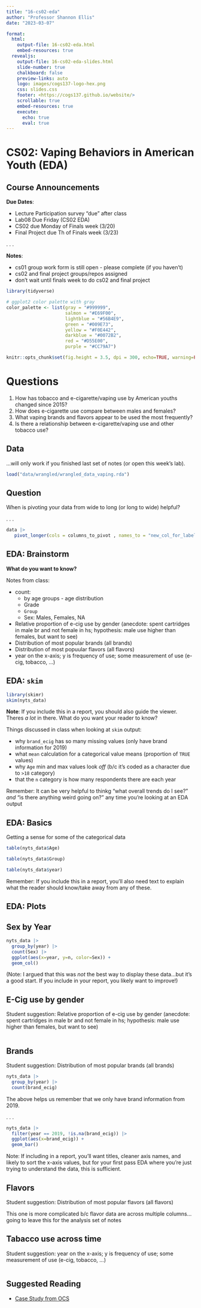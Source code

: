 ```yaml
---
title: "16-cs02-eda"
author: "Professor Shannon Ellis"
date: "2023-03-07"

format:
  html: 
    output-file: 16-cs02-eda.html
    embed-resources: true
  revealjs:
    output-file: 16-cs02-eda-slides.html
    slide-number: true
    chalkboard: false 
    preview-links: auto
    logo: images/cogs137-logo-hex.png
    css: slides.css
    footer: <https://cogs137.github.io/website/>
    scrollable: true
    embed-resources: true
    execute:
      echo: true
      eval: true
---
```


# CS02: Vaping Behaviors in American Youth (EDA) {background-color="#92A86A"}



## Course Announcements {.smaller}

**Due Dates**:

- Lecture Participation survey "due" after class
- Lab08 Due Friday (CS02 EDA)
- CS02 due Monday of Finals week (3/20)
- Final Project due Th of Finals week (3/23)

. . .

**Notes**:

- cs01 group work form is still open - please complete (if you haven't)
- cs02 and final project groups/repos assigned
- don't wait until finals week to do cs02 and final project



```r
library(tidyverse)

# ggplot2 color palette with gray
color_palette <- list(gray = "#999999", 
                      salmon = "#E69F00", 
                      lightblue = "#56B4E9", 
                      green = "#009E73", 
                      yellow = "#F0E442", 
                      darkblue = "#0072B2", 
                      red = "#D55E00", 
                      purple = "#CC79A7")

knitr::opts_chunk$set(fig.height = 3.5, dpi = 300, echo=TRUE, warning=FALSE, message=FALSE) 
```


# Questions {background-color="#92A86A"}

1. How has tobacco and e-cigarette/vaping use by American youths changed since 2015?
2. How does e-cigarette use compare between males and females?
3. What vaping brands and flavors appear to be used the most frequently?
4. Is there a relationship between e-cigarette/vaping use and other tobacco use?


## Data

...will only work if you finished last set of notes (or open this week's lab).

```r
load("data/wrangled/wrangled_data_vaping.rda")
```

## Question

When is pivoting your data from wide to long (or long to wide) helpful?

. . . 

```r
data |>
   pivot_longer(cols = columns_to_pivot , names_to = "new_col_for_labels" , values_to = "new_col_for_values")
```


## EDA: Brainstorm

**What do you want to know?**

Notes from class:

- count:
  - by age groups - age distribution
  - Grade
  - `Group`
  - Sex: Males, Females, NA
- Relative proportion of e-cig use by gender (anecdote: spent cartridges in male br and not female in hs; hypothesis: male use higher than females, but want to see)
- Distribution of most popular brands (all brands)
- Distribution of most popuular flavors (all flavors)
- year on the x-axis; y is frequency of use; some measurement of use (e-cig, tobacco, ...)

## EDA: `skim`

```r
library(skimr)
skim(nyts_data)
```

**Note**: If you include this in a report, you should also guide the viewer. Theres *a lot* in there. What do you want your reader to know?

Things discussed in class when looking at `skim` output:

- why `brand_ecig` has so many missing values (only have brand information for 2019)
- what `mean` calculation for a categorical value means (proportion of `TRUE` values)
- why `Age` min and max values look *off* (b/c it's coded as a character due to `>18` category)
- that the `n` category is how many respondents there are each year

Remember: It can be very helpful to thinkg "what overall trends do I see?" *and* "is there anything weird going on?" any time you're looking at an EDA output

## EDA: Basics

Getting a sense for some of the categorical data

```r
table(nyts_data$Age)
```

```r
table(nyts_data$Group)
```

```r
table(nyts_data$year)
```

Remember: If you include this in a report, you'll also need text to explain what the reader should know/take away from any of these.

## EDA: Plots 

## Sex by Year

```r
nyts_data |>
  group_by(year) |>
  count(Sex) |> 
  ggplot(aes(x=year, y=n, color=Sex)) + 
  geom_col()
```

(Note: I argued that this was *not* the best way to display these data...but it's a good start. If you include in your report, you likely want to improve!)

## E-Cig use by gender

Student suggestion: Relative proportion of e-cig use by gender (anecdote: spent cartridges in male br and not female in hs; hypothesis: male use higher than females, but want to see)

```r

```

## Brands

Student suggestion: Distribution of most popular brands (all brands)

```r
nyts_data |> 
  group_by(year) |>
  count(brand_ecig)
```

The above helps us remember that we only have brand information from 2019.

. . . 

```r
nyts_data |> 
  filter(year == 2019, !is.na(brand_ecig)) |> 
  ggplot(aes(x=brand_ecig)) +
  geom_bar()
```

Note: If including in a report, you'll want titles, cleaner axis names, and likely to sort the x-axis values, but for your first pass EDA where you're just trying to understand the data, this is sufficient.

## Flavors

Student suggestion: Distribution of most popular flavors (all flavors)

This one is more complicated b/c flavor data are across multiple columns...going to leave this for the analysis set of notes

## Tabacco use across time

Student suggestion: year on the x-axis; y is frequency of use; some measurement of use (e-cig, tobacco, ...)

```r

```


## Suggested Reading

-   [Case Study from OCS](https://www.opencasestudies.org/ocs-bp-vaping-case-study/)
